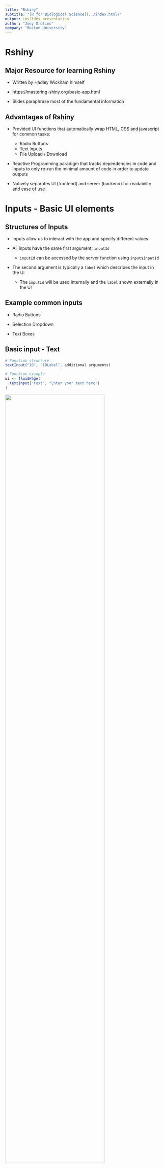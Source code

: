 ```yaml
---
title: "Rshiny"
subtitle: "[R for Biological Science](../index.html)"
output: ioslides_presentation
author: "Joey Orofino"
company: "Boston University"
---
```


# Rshiny

## Major Resource for learning Rshiny

* Written by Hadley Wickham himself

* https://mastering-shiny.org/basic-app.html

* Slides paraphrase most of the fundamental information

## Advantages of Rshiny

* Provided UI functions that automatically wrap HTML, CSS and javascript
for common tasks:
  - Radio Buttons
  - Text Inputs
  - File Upload / Download
  
* Reactive Programming paradigm that tracks dependencies in code and inputs to 
only re-run the minimal amount of code in order to update outputs

* Natively separates UI (frontend) and server (backend) for readability and ease
of use

# Inputs - Basic UI elements

## Structures of Inputs

* Inputs allow us to interact with the app and specify different values

* All inputs have the same first argument: `inputId`
  - `inputId` can be accessed by the server function using `input$inputId`

* The second argument is typically a `label` which describes the input in the UI
  - The `inputId` will be used internally and the `label` shown externally in the UI

## Example common inputs

* Radio Buttons

* Selection Dropdown

* Text Boxes

## Basic input - Text

```r
# Function structure
textInput("ID", "IDLabel", additional arguments)

# Function example
ui <- fluidPage(
  textInput("text", "Enter your text here")
)
```

![](../rshiny_text.png){width=80%}

## Basic input - Dropdown and Radio buttons

```r
# Function structure
selectInput("ID", "IDLabel", additional arguments)

# Function example
c <- ("Massachussets", "New York", "Maryland")
ui <- fluidPage(
  selectInput("state", "Choose your state", states)
)
```

![](../rshiny_dropdown.png){width=80%}

# Outputs

## Structure of outputs

* Outputs in the UI are elements created by the server function

* The first argument in most output functions is the ID
  - You will create UI specifications with IDs
  - Individual IDs can be accessed by the server function using `output$outputId`
  
## Output Example - textOutput

```r
ui <- fluidPage(
  textOutput("text")
)
server <- function(input, output, session) {
  output$text <- renderText( "Hello world!")
```
  
## Output Example - tableOutput

```r
ui <- fluidPage(
  tableOutput("table")
)
server <- function(input, output, session) {
  output$table <- renderTable(head(mtcars))
}
```
  
![](../rshiny_plottable.png){width=80%}

## Output Example - plotOutput

```r
ui <- fluidPage(
  plotOutput("plot")
)
server <- function(input, output, session) {
  output$plot <- renderPlot(
    ggplot(mtcars, x=mpg, y=hp) + geom_point()
  )
}
```

![](../rshiny_plotoutput){width=80%}

## Output and render functions will typically be used together

* Outputs will be in the UI and render functions in the server

* tableOutput() and renderTable()

* plotOutput() and renderPlot()

# HTML Layouts organize your inputs and outputs

## fluidPage Simply Layout

```r
fluidPage(
  titlePanel(
    # app title/description
  ),
  sidebarLayout(
    sidebarPanel(
      # inputs
    ),
    mainPanel(
      # outputs
    )
  )
)
```

![](../rshiny_basic_layout.png){width=80%}

## Multirow layout

```r
fluidPage(
  fluidRow(
    column(4, 
      ...
    ),
    column(8, 
      ...
    )
  ),
  fluidRow(
    column(6, 
      ...
    ),
    column(6, 
      ...
    )
  )
)
```

![](../rshiny_multirow_layout.png){width=80%}

# Putting it all together

## Code - Basic Shiny App
```r
# Load libraries
library('shiny')
library('tidyverse')

# UI layout with a sidebar and mainpanel
# plotOutput contains the information from output$plot
ui <- fluidPage(
  titlePanel("mtcars Plot"),
  sidebarLayout(
    sidebarPanel("UI Elements could go here"
    ),
    mainPanel(
      plotOutput("plot")
    )
  )
)

# renderPlot() creates the output sent to output$plot by calling ggplot
server <- function(input, output, session) {
  output$plot <- renderPlot(
    ggplot(mtcars, aes(x=mpg, y=hp)) + geom_point()
  )
}

shinyApp(ui = ui, server = server)
```

## View of basic Shiny App

![](../rshiny_basic_view){width=80%}

# Reactivity

## Reactivity Principles

* Reactive expressions and outputs will only change *if and only if* their inputs
change

* Laziness means code will only be re-run if needed
  - Shiny will handle figuring out the minimal amount of code that needs to be
  re-run based on what's changed
  
* Reactivity can be used to control the flow of data and actions through your application

* https://mastering-shiny.org/basic-reactivity.html